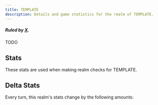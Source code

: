 ```yaml
---
title: TEMPLATE
description: Details and game statistics for the realm of TEMPLATE.
---
```



##### Ruled by [X](/great-houses/x).

TODO

## Stats
These stats are used when making realm checks for TEMPLATE.

<StatGrid>
  <Stat name="Health" value="??" />
  <Stat name="Morale" value="??" />
  <Stat name="Population" value="??" />
  <Stat name="Reverance" value="??" />
  <Stat name="Food" value="??" />
  <Stat name="Resources" value="??" />
  <Stat name="Trade" value="??" />
  <Stat name="Wealth" value="??" />
  <Stat name="Army" value="??" />
  <Stat name="Navy" value="??" />
  <Stat name="Defenses" value="??" />
  <Stat name="Crime" value="??" />
</StatGrid>

## Delta Stats
Every turn, this realm's stats change by the following amounts:
<StatGrid>
  <Stat name="??" value="??" />
  <Stat name="??" value="??" />
  <Stat name="??" value="??" />
  <Stat name="??" value="??" />
</StatGrid>